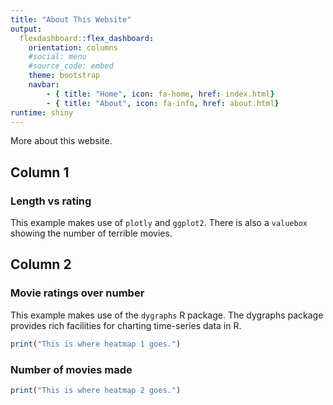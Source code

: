 ```yaml
---
title: "About This Website"
output:
  flexdashboard::flex_dashboard:
    orientation: columns
    #social: menu
    #source_code: embed
    theme: bootstrap
    navbar: 
        - { title: "Home", icon: fa-home, href: index.html}
        - { title: "About", icon: fa-info, href: about.html}
runtime: shiny
---
```

  
  More about this website.
  
Column 1 {data-width=400}
------------------------------------
### Length vs rating

This example makes use of `plotly` and `ggplot2`. There is also a `valuebox` showing the number
of terrible movies.

Column 2 {data-width=400}
-------------------------------------

### Movie ratings over number

This example makes use of the `dygraphs` R package. The dygraphs
package provides rich facilities for charting time-series data 
in R. 

```r
print("This is where heatmap 1 goes.")
```

### Number of movies made

```r
print("This is where heatmap 2 goes.")
```
